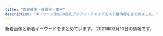 ```yaml
---
title: "西日暮里・日暮里・鶯谷"
description: "キーワード別にの巨乳アジアン・チャイナエステ嬢情報をまとめました。"
---
```


新着画像と新着キーワードをまとめています。
2021年02月10日の情報です。

<DmmAffiliateIns />
<KeywordTable
  shops={
    [
    {
        "img_links": [
            "http://momo.tyo.cm/images/nav_link05.png",
            "http://momo.tyo.cm/images/nav_link01.png",
            "http://momo.tyo.cm/images/tit04.png",
            "http://momo.tyo.cm/photos/sites/53/2020/12/2020120110412383.jpg",
            "http://momo.tyo.cm/images/border01.png",
            "http://momo.tyo.cm/images/bg_pick.png",
            "http://momo.tyo.cm/images/tit_com01.png",
            "http://momo.tyo.cm/images/tit_com03.png",
            "http://momo.tyo.cm/images/tit02.png",
            "http://momo.tyo.cm/photos/sites/53/2020/08/2020083106342164.jpg",
            "http://momo.tyo.cm/images/tit_com05.png",
            "http://momo.tyo.cm/images/tit_link01.png",
            "http://momo.tyo.cm/images/nav_link04.png",
            "http://momo.tyo.cm/images/nav_link03.png",
            "http://momo.tyo.cm/images/tit_com02.png",
            "http://momo.tyo.cm/images/news.png",
            "http://momo.tyo.cm/images/nav_link06.png",
            "http://momo.tyo.cm/photos/sites/53/2020/12/202012011041246.jpg",
            "http://momo.tyo.cm/images/nav_link02.png",
            "http://momo.tyo.cm/images/tit_staff.png",
            "http://momo.tyo.cm/images/tit03.png",
            "http://momo.tyo.cm/images/top_slider02.jpg",
            "http://momo.tyo.cm/photos/sites/53/2020/08/2020083106342133.jpg",
            "http://momo.tyo.cm/images/tit05.png",
            "http://momo.tyo.cm/images/tit01.png",
            "http://momo.tyo.cm/images/pagetop.png",
            "http://momo.tyo.cm/images/tit_com.png",
            "http://momo.tyo.cm/images/tit_com04.png",
            "http://momo.tyo.cm/images/top_slider01.jpg",
            "http://momo.tyo.cm/images/border02.png"
        ],
        "keywords": {
            "85": 5,
            "86": 15,
            "D": 20
        },
        "name": "\u6843",
        "station": "JR\u65e5\u66ae\u91cc\u99c5\u5357\u53e3",
        "url": "http://momo.tyo.cm/"
    },
    {
        "name": "\u30e8\u30f3\u30bc",
        "url": "http://yonze.m-relax.net/",
        "station": "JR\u65e5\u66ae\u91cc\u99c5\u6771\u53e3",
        "img_links": [
            "http://yonze.m-relax.net/images/pic-imihi2.jpg",
            "http://yonze.m-relax.net/images/bar-greeting.png",
            "http://yonze.m-relax.net/pic/pic3.jpg",
            "http://yonze.m-relax.net/images/b-tel3.png",
            "http://yonze.m-relax.net/pic/pic2.jpg",
            "http://yonze.m-relax.net/images/bar-midasi1.png",
            "http://yonze.m-relax.net/images/bar-cam.png",
            "http://yonze.m-relax.net/images/cam.png",
            "http://yonze.m-relax.net/images/bar-photo.png",
            "http://yonze.m-relax.net/images/cam20201201.png",
            "http://yonze.m-relax.net/pic/pic1.jpg"
        ],
        "keywords": {}
    },
    {
        "img_links": [
            "http://www.mac-riraku106.xyz/static/picture/1.jpg",
            "http://www.mac-riraku106.xyz/uploads/190723/10-1.jpg",
            "http://www.mac-riraku106.xyz/uploads/190906/1-1ZZ612503C39.jpg",
            "http://www.mac-riraku106.xyz/uploads/190723/33-1.jpg",
            "http://www.mac-riraku106.xyz/uploads/191128/1-19112Q31009521.jpg",
            "http://www.mac-riraku106.xyz/uploads/191209/1-191209122ZY50.jpg",
            "http://www.mac-riraku106.xyz/uploads/200801/1-200P1110412514.jpg",
            "http://www.mac-riraku106.xyz/uploads/190723/23-1.jpg",
            "http://www.mac-riraku106.xyz/uploads/191008/1-19100Q5451M20.jpg",
            "http://www.mac-riraku106.xyz/static/picture/michi01.png",
            "http://www.mac-riraku106.xyz/uploads/190926/1-1Z926131T2408.jpg",
            "http://www.mac-riraku106.xyz/uploads/190723/34-1.jpg",
            "http://www.mac-riraku106.xyz/uploads/190723/23-2.jpg",
            "http://www.mac-riraku106.xyz/uploads/200317/1-20031G44220J0.jpg",
            "http://www.mac-riraku106.xyz/uploads/190826/1-1ZR614462Qa.jpg",
            "http://www.mac-riraku106.xyz/uploads/200801/1-200P1110631926.jpg",
            "http://www.mac-riraku106.xyz/uploads/191209/1-191209123459153.jpg",
            "http://www.mac-riraku106.xyz/uploads/191106/1-191106092S0357.jpg",
            "http://www.mac-riraku106.xyz/uploads/190926/1-1Z926131R6102.jpg",
            "http://www.mac-riraku106.xyz/uploads/190826/1-1ZR6144611E0.jpg",
            "http://www.mac-riraku106.xyz/uploads/200608/1-20060Q02506204.jpg",
            "http://www.mac-riraku106.xyz/uploads/191219/1-191219124141563.jpg",
            "http://www.mac-riraku106.xyz/uploads/200501/1-200501125159161.jpg",
            "http://www.mac-riraku106.xyz/uploads/191008/1-19100Q5453V63.jpg",
            "http://www.mac-riraku106.xyz/static/picture/2.jpg",
            "http://www.mac-riraku106.xyz/uploads/200501/1-200501125150516.jpg",
            "http://www.mac-riraku106.xyz/static/picture/top-img01.png",
            "http://www.mac-riraku106.xyz/static/picture/michi02.png",
            "http://www.mac-riraku106.xyz/uploads/200317/1-20031G44235R7.jpg",
            "http://www.mac-riraku106.xyz/uploads/190723/25-1.jpg",
            "http://www.mac-riraku106.xyz/uploads/200501/1-200501125251121.jpg",
            "http://www.mac-riraku106.xyz/static/picture/top-img02.png",
            "http://www.mac-riraku106.xyz/uploads/200317/1-20031G4420c38.jpg",
            "http://www.mac-riraku106.xyz/uploads/200501/1-200501145011C2.jpg",
            "http://www.mac-riraku106.xyz/uploads/200310/1-200310130925920.jpg",
            "http://www.mac-riraku106.xyz/uploads/190723/23-3.jpg",
            "http://www.mac-riraku106.xyz/uploads/200310/1-20031013091I08.jpg",
            "http://www.mac-riraku106.xyz/uploads/200501/1-200501145002a7.jpg",
            "http://www.mac-riraku106.xyz/uploads/190723/1-1.jpg",
            "http://www.mac-riraku106.xyz/uploads/190723/1-2.jpg",
            "http://www.mac-riraku106.xyz/uploads/200818/1-200QQ5535E92.jpg",
            "http://www.mac-riraku106.xyz/uploads/191209/1-1912091229204E.jpg",
            "http://www.mac-riraku106.xyz/uploads/200801/1-200P1110A4M2.jpg",
            "http://www.mac-riraku106.xyz/uploads/190723/30-1.jpg",
            "http://www.mac-riraku106.xyz/static/picture/top-img09.png",
            "http://www.mac-riraku106.xyz/uploads/191106/1-191106092T0531.jpg",
            "http://www.mac-riraku106.xyz/uploads/190723/10-2.jpg",
            "http://www.mac-riraku106.xyz/uploads/191219/1-19121912423J29.jpg",
            "http://www.mac-riraku106.xyz/static/picture/call.png",
            "http://www.mac-riraku106.xyz/uploads/191128/1-19112Q3111UF.jpg",
            "http://www.mac-riraku106.xyz/uploads/200325/1-2003251H340B9.jpg",
            "http://www.mac-riraku106.xyz/uploads/190723/21-1.jpg",
            "http://www.mac-riraku106.xyz/uploads/191128/1-19112Q3102OP.jpg",
            "http://www.mac-riraku106.xyz/uploads/191106/1-191106092J62Y.jpg",
            "http://www.mac-riraku106.xyz/static/picture/tel.png",
            "http://www.mac-riraku106.xyz/uploads/190906/1-1ZZ6125225A4.jpg",
            "http://www.mac-riraku106.xyz/uploads/200501/1-200501144951148.jpg",
            "http://www.mac-riraku106.xyz/uploads/200818/1-200QQ55415J4.jpg",
            "http://www.mac-riraku106.xyz/uploads/200310/1-200310130Z0421.jpg",
            "http://www.mac-riraku106.xyz/static/picture/top-img03.png",
            "http://www.mac-riraku106.xyz/uploads/200325/1-2003251H312V4.jpg",
            "http://www.mac-riraku106.xyz/uploads/200608/1-20060Q0251EY.jpg",
            "http://www.mac-riraku106.xyz/uploads/200818/1-200QQ554231G.jpg",
            "http://www.mac-riraku106.xyz/uploads/200501/1-200501125300127.jpg"
        ],
        "station": "JR\u65e5\u66ae\u91cc\u99c5\u5357\u53e3",
        "name": "\u306f\u305f\u3061",
        "url": "http://www.mac-riraku106.xyz/",
        "keywords": {
            "F": 4,
            "C": 19,
            "86": 18,
            "D": 46,
            "85": 15,
            "94": 3,
            "E": 6
        }
    },
    {
        "keywords": {},
        "name": "\u5fc3\u7f8e",
        "img_links": [
            "http://www.ai-lian.work/img/aya1.jpg",
            "http://www.ai-lian.work/images/line.png",
            "http://www.ai-lian.work/images/tel.jpg",
            "http://www.ai-lian.work/img/saya1.jpg",
            "http://www.ai-lian.work/images/int1.jpg",
            "http://www.ai-lian.work/images/2.jpg",
            "http://www.ai-lian.work/images/1.jpg",
            "http://www.ai-lian.work/images/interior_t.jpg",
            "http://www.ai-lian.work/images/sys1.jpg",
            "http://www.ai-lian.work/images/staff_t.jpg",
            "http://www.ai-lian.work/images/int2.jpg",
            "http://www.ai-lian.work/img/yui1.jpg",
            "http://www.ai-lian.work/images/rec1.jpg",
            "http://www.ai-lian.work/images/mobile.jpg",
            "http://www.ai-lian.work/images/news.jpg",
            "http://www.ai-lian.work/images/3.jpg",
            "http://www.ai-lian.work/images/head.jpg",
            "http://www.ai-lian.work/images/ta.jpg"
        ],
        "url": "http://www.ai-lian.work/",
        "station": "JR\u9daf\u8c37\u99c5\u5317\u53e3"
    },
    {
        "img_links": [
            "http://www.en-nippori.net/image/mainparts/images/navi01_07.jpg",
            "http://www.en-nippori.net/image/mainparts/images/navi01_06.jpg",
            "http://www.en-nippori.net/image/mainparts/images/navi01_03.jpg",
            "http://www.en-nippori.net/image/therapist/03.jpg",
            "http://www.en-nippori.net/image/therapist/06.jpg",
            "http://www.en-nippori.net/image/index/top.jpg",
            "http://www.en-nippori.net/image/mainparts/images/navi01_02.jpg",
            "http://www.en-nippori.net/image/therapist/01.jpg",
            "http://www.en-nippori.net/image/therapist/02.jpg",
            "http://www.en-nippori.net/image/mainparts/main.jpg",
            "http://www.en-nippori.net/image/mainparts/images/navi01_04.jpg",
            "http://www.en-nippori.net/image/therapist/04.jpg",
            "http://www.en-nippori.net/image/mainparts/images/navi01_05.jpg"
        ],
        "station": "JR\u65e5\u66ae\u91cc\u99c5\u6771\u53e3",
        "name": "\u7e01",
        "keywords": {
            "C": 6
        },
        "url": "http://www.en-nippori.net/"
    },
    {
        "keywords": {},
        "name": "\u672a\u6765",
        "station": "\u65e5\u66ae\u91cc\u99c5\u6771\u53e3",
        "url": "http://www.relax-mirai.info/",
        "img_links": [
            "http://www.relax-mirai.info/gals/emi1.jpg",
            "http://www.relax-mirai.info/images/info02.jpg",
            "http://www.relax-mirai.info/gals/aki1.jpg",
            "http://www.relax-mirai.info/images/m03.jpg",
            "http://www.relax-mirai.info/gals/kaka1.jpg",
            "http://www.relax-mirai.info/images/momo1.jpg",
            "http://www.relax-mirai.info/images/info01.jpg",
            "http://www.relax-mirai.info/images/qr.jpg",
            "http://www.relax-mirai.info/images/sayuri1.jpg",
            "http://www.relax-mirai.info/i/images/momo1.jpg",
            "http://www.relax-mirai.info/gals/risa1.jpg",
            "http://www.relax-mirai.info/images/m04.jpg",
            "http://www.relax-mirai.info/images/m02.jpg",
            "http://www.relax-mirai.info/images/risa1.jpg",
            "http://www.relax-mirai.info/i/images/sayuri1.jpg",
            "http://www.relax-mirai.info/i/120/sayuri1.jpg"
        ]
    },
    {
        "station": "JR\u897f\u65e5\u66ae\u91cc\u99c5",
        "img_links": [
            "http://www.hohoemi.es-relax.info/images/img02.jpg",
            "http://www.hohoemi.es-relax.info/images/r05.jpg",
            "http://www.hohoemi.es-relax.info/images/img04.jpg",
            "http://www.hohoemi.es-relax.info/images/r01.jpg",
            "http://www.hohoemi.es-relax.info/i/room/r02.jpg",
            "http://www.hohoemi.es-relax.info/images/img03.jpg",
            "http://www.hohoemi.es-relax.info/i/room/r01.jpg",
            "http://www.hohoemi.es-relax.info/gals/mimi1.jpg",
            "http://www.hohoemi.es-relax.info/gals/nana1.jpg",
            "http://www.hohoemi.es-relax.info/gals/karin1.jpg",
            "http://www.hohoemi.es-relax.info/gals/egao1.jpg",
            "http://www.hohoemi.es-relax.info/i/room/r03.jpg",
            "http://www.hohoemi.es-relax.info/images/r04.jpg",
            "http://www.hohoemi.es-relax.info/images/nanami1.jpg",
            "http://www.hohoemi.es-relax.info/gals/nanami1.jpg",
            "http://www.hohoemi.es-relax.info/i/room/r04.jpg",
            "http://www.hohoemi.es-relax.info/images/r02.jpg",
            "http://www.hohoemi.es-relax.info/images/162-1.jpg",
            "http://www.hohoemi.es-relax.info/images/newsbar.jpg",
            "http://www.hohoemi.es-relax.info/gals/yuri1.jpg",
            "http://www.hohoemi.es-relax.info/gals/yuyu1.jpg",
            "http://www.hohoemi.es-relax.info/images/r03.jpg",
            "http://www.hohoemi.es-relax.info/gals/mirai1.jpg",
            "http://www.hohoemi.es-relax.info/gals/rika1.jpg",
            "http://www.hohoemi.es-relax.info/gals/monika1.jpg"
        ],
        "name": "\u307b\u307b\u3048\u307f",
        "keywords": {},
        "url": "http://www.hohoemi.es-relax.info/"
    },
    {
        "station": "\u753a\u5c4b\u99c51\u756a\u51fa\u53e3",
        "url": "https://mominoki.tyo.ac/",
        "name": "\u3082\u307f\u306e\u6728",
        "keywords": {
            "86": 4,
            "85": 12,
            "C": 14,
            "D": 20,
            "\u4e73": 2,
            "E": 4,
            "87": 8
        },
        "img_links": [
            "https://mominoki.tyo.ac/images/themes/pink/line.png",
            "https://mominoki.tyo.ac/photos/sites/41/2020/09/2020092801595154.jpg",
            "https://mominoki.tyo.ac/photos/sites/41/2020/09/2020092804344656.jpg",
            "https://mominoki.tyo.ac/images/themes/pink/s_news.png",
            "https://mominoki.tyo.ac/images/room3.jpg",
            "https://mominoki.tyo.ac/photos/sites/41/2020/09/2020092810535583.jpg",
            "https://mominoki.tyo.ac/images/room1.jpg",
            "https://mominoki.tyo.ac/images/room2.jpg",
            "https://mominoki.tyo.ac/images/themes/pink/s_staff.png",
            "https://mominoki.tyo.ac/images/themes/pink/s_newface.png",
            "https://mominoki.tyo.ac/photos/sites/41/2020/09/2020092804344859.jpg",
            "https://mominoki.tyo.ac/images/themes/pink/no1.png",
            "https://mominoki.tyo.ac/images/room4.jpg",
            "https://mominoki.tyo.ac/photos/sites/41/2020/11/2020111401222038.jpg",
            "https://mominoki.tyo.ac/images/themes/pink/s_ranking.png",
            "https://mominoki.tyo.ac/images/themes/pink/mobile.jpg",
            "https://mominoki.tyo.ac/images/themes/pink/no2.png",
            "https://mominoki.tyo.ac/photos/sites/41/2020/09/2020092804344750.jpg",
            "https://mominoki.tyo.ac/images/themes/pink/s_link.png",
            "https://mominoki.tyo.ac/images/themes/pink/s_pickup.png",
            "https://mominoki.tyo.ac/images/themes/pink/r3.jpg"
        ]
    },
    {
        "img_links": [
            "https://www.sofia-est.com/img/girl/main/s85_1.jpg",
            "https://www.sofia-est.com/img/banner/koko_120x60.png",
            "https://www.sofia-est.com/img/girl/list/s57_list.jpg",
            "https://www.sofia-est.com/img/girl/main/s92_1.jpg",
            "https://www.sofia-est.com/img/material/movie_right_yaji.png",
            "https://www.sofia-est.com/img/material/page5_subt1.png",
            "https://www.sofia-est.com/img/girl/main/s81_1.jpg",
            "https://www.sofia-est.com/img/material/top_pickup.png",
            "https://www.sofia-est.com/img/material/iph.png",
            "https://www.sofia-est.com/img/material/photo5.jpg",
            "https://www.sofia-est.com/img/girl/thumb/s81_3.jpg",
            "https://www.sofia-est.com/img/material/photobig.jpg",
            "https://www.sofia-est.com/img/material/gm1_rollout.png",
            "https://www.sofia-est.com/img/girl/thumb/s85_3.jpg",
            "https://www.sofia-est.com/img/girl/main/s89_1.jpg",
            "https://www.sofia-est.com/img/girl/list/s99_list.jpg",
            "https://www.sofia-est.com/img/girl/main/s57_1.jpg",
            "https://www.sofia-est.com/img/material/course_tanta1.png",
            "https://www.sofia-est.com/img/material/gm5_rollout.png",
            "https://www.sofia-est.com/img/material/gm2_rollout.png",
            "https://www.sofia-est.com/img/material/photo1.jpg",
            "https://www.sofia-est.com/img/material/top_kodawariimg1.jpg",
            "https://www.sofia-est.com/img/material/top_news.png",
            "https://www.sofia-est.com/img/girl/pickup/pickup20191220093702.jpg",
            "https://www.sofia-est.com/img/girl/list/s81_list.jpg",
            "https://www.sofia-est.com/img/material/movie20141210.jpg",
            "https://www.sofia-est.com/img/girl/thumb/s81_4.jpg",
            "https://www.sofia-est.com/img/material/page7_subt1.png",
            "https://www.sofia-est.com/img/material/noimg_thumb.jpg",
            "https://www.sofia-est.com/img/material/noimg_b.jpg",
            "https://www.sofia-est.com/img/material/sd_rt_btn.png",
            "https://www.sofia-est.com/img/material/mobileqr.png",
            "https://www.sofia-est.com/img/material/mob_m4.jpg",
            "https://www.sofia-est.com/img/girl/main/s97_1.jpg",
            "https://www.sofia-est.com/img/material/photo2.jpg",
            "https://www.sofia-est.com/img/girl/thumb/s97_2.jpg",
            "https://www.sofia-est.com/img/girl/thumb/s89_2.jpg",
            "https://www.sofia-est.com/img/material/course_tanta2.png",
            "https://www.sofia-est.com/img/girl/main/s55_1.jpg",
            "https://www.sofia-est.com/img/material/page2_subt1.png",
            "https://www.sofia-est.com/img/girl/thumb/s100_1.jpg",
            "https://www.sofia-est.com/img/material/gm6_rollout.png",
            "https://www.sofia-est.com/img/girl/thumb/s55_1.jpg",
            "https://www.sofia-est.com/img/material/page6_subt3.png",
            "https://www.sofia-est.com/img/material/yakusoku.png",
            "https://www.sofia-est.com/img/material/page5_subt2.png",
            "https://www.sofia-est.com/img/girl/thumb/s81_2.jpg",
            "https://www.sofia-est.com/img/girl/main/s111_1.jpg",
            "https://www.sofia-est.com/img/girl/list/s100_list.jpg",
            "https://www.sofia-est.com/img/material/mob_m2_rev1.jpg",
            "https://www.sofia-est.com/img/girl/thumb/s85_1.jpg",
            "https://www.sofia-est.com/img/material/mob_m5.jpg",
            "https://www.sofia-est.com/img/material/top_about.png",
            "https://www.sofia-est.com/img/material/photo6.jpg",
            "https://www.sofia-est.com/img/material/top_kodawari.png",
            "https://www.sofia-est.com/img/girl/thumb/s84_1.jpg",
            "https://www.sofia-est.com/img/material/page8_subt1.png",
            "https://www.sofia-est.com/img/material/top_twitter.png",
            "https://www.sofia-est.com/img/girl/thumb/s55_2.jpg",
            "https://www.sofia-est.com/img/material/page6_subt1.png",
            "https://www.sofia-est.com/img/girl/thumb/s85_2.jpg",
            "https://www.sofia-est.com/img/material/photo4.jpg",
            "https://www.sofia-est.com/img/girl/thumb/s55_3.jpg",
            "https://www.sofia-est.com/img/girl/list/s55_list.jpg",
            "https://www.sofia-est.com/img/girl/thumb/s81_5.jpg",
            "https://www.sofia-est.com/img/girl/list/s85_list.jpg",
            "https://www.sofia-est.com/img/material/pagetop_rollout.png",
            "https://www.sofia-est.com/img/material/hosi5.png",
            "https://www.sofia-est.com/img/girl/main/s99_1.jpg",
            "https://www.sofia-est.com/img/material/page6_subt2.png",
            "https://www.sofia-est.com/img/top/topslide20141211.jpg",
            "https://www.sofia-est.com/img/material/top_camp.png",
            "https://www.sofia-est.com/img/girl/list/s89_list.jpg",
            "https://www.sofia-est.com/img/material/phototxt.jpg",
            "https://www.sofia-est.com/img/girl/thumb/s92_2.jpg",
            "https://www.sofia-est.com/img/girl/pickup/pickup20190509222453.jpg",
            "https://www.sofia-est.com/img/girl/thumb/s94_1.jpg",
            "https://www.sofia-est.com/img/girl/main/s100_1.jpg",
            "https://www.sofia-est.com/img/material/noimg_m.jpg",
            "https://www.sofia-est.com/img/girl/list/s94_list.jpg",
            "https://www.sofia-est.com/img/material/page3_1_subt2.png",
            "https://www.sofia-est.com/img/girl/thumb/s99_2.jpg",
            "https://www.sofia-est.com/img/girl/thumb/s89_1.jpg",
            "https://www.sofia-est.com/img/material/gm3_rollout.png",
            "https://www.sofia-est.com/img/material/page3_subt1.png",
            "https://www.sofia-est.com/img/top/topslide20150918.jpg",
            "https://www.sofia-est.com/img/what/coupon202009.png",
            "https://www.sofia-est.com/img/material/courseoption_rev1.png",
            "https://www.sofia-est.com/img/material/photo7.jpg",
            "https://www.sofia-est.com/img/girl/list/s97_list.jpg",
            "https://www.sofia-est.com/img/material/page8_subt2.png",
            "https://www.sofia-est.com/img/girl/pickup/pickup20191220093623.jpg",
            "https://www.sofia-est.com/img/top/topslide20141210.jpg",
            "https://www.sofia-est.com/img/girl/thumb/s57_1.jpg",
            "https://www.sofia-est.com/img/material/coursepoint_rev2.png",
            "https://www.sofia-est.com/img/material/movieicon.png",
            "https://www.sofia-est.com/img/girl/list/s111_list.jpg",
            "https://www.sofia-est.com/img/material/photo3.jpg",
            "https://www.sofia-est.com/img/girl/thumb/s111_1.jpg",
            "https://www.sofia-est.com/img/material/gm4_rollout.png",
            "https://www.sofia-est.com/img/girl/list/s56_list.jpg",
            "https://www.sofia-est.com/img/girl/pickup/pickup20200111122329.jpg",
            "https://www.sofia-est.com/img/material/top_infomation.png",
            "https://www.sofia-est.com/img/girl/mobilepickup/mobilepickup20200302124127.jpg",
            "https://www.sofia-est.com/img/material/top_movie.png",
            "https://www.sofia-est.com/img/material/top_newface.png",
            "https://www.sofia-est.com/img/material/page3_1_subt1.png",
            "https://www.sofia-est.com/img/girl/thumb/s97_1.jpg",
            "https://www.sofia-est.com/img/material/page4_subt1.png",
            "https://www.sofia-est.com/img/girl/list/s92_list.jpg",
            "https://www.sofia-est.com/img/material/doublecourse_rev1.png",
            "https://www.sofia-est.com/img/girl/thumb/s92_1.jpg",
            "https://www.sofia-est.com/img/girl/thumb/s56_1.jpg",
            "https://www.sofia-est.com/img/material/mob_m1_rev1.jpg",
            "https://www.sofia-est.com/img/girl/list/s84_list.jpg",
            "https://www.sofia-est.com/img/material/movie_left_yaji.png",
            "https://www.sofia-est.com/img/girl/thumb/s100_2.jpg",
            "https://www.sofia-est.com/img/girl/thumb/s81_1.jpg",
            "https://www.sofia-est.com/img/girl/thumb/s99_1.jpg",
            "https://www.sofia-est.com/img/material/mob_youtube.png",
            "https://www.sofia-est.com/img/material/page4_subt2.png",
            "https://www.sofia-est.com/img/material/mob_m3_rev1.jpg",
            "https://www.sofia-est.com/img/material/photo8.jpg"
        ],
        "station": "JR\u65e5\u66ae\u91cc\u99c5\u5357\u53e3",
        "url": "https://www.sofia-est.com/",
        "name": "\u30bd\u30d5\u30a3\u30a2",
        "keywords": {
            "\u30c0\u30a4\u30ca\u30de\u30a4\u30c8": 1,
            "G": 2,
            "\u30bb\u30af\u30b7\u30fc": 23,
            "E": 1
        }
    },
    {
        "keywords": {
            "C": 36,
            "87": 12,
            "86": 12,
            "83": 36,
            "E": 12,
            "D": 12
        },
        "name": "\u3075\u308f\u3075\u308f",
        "url": "http://flowerscent.este.work/",
        "img_links": [
            "http://flowerscent.este.work/head_1_4691_1553674270167089.png",
            "http://flowerscent.este.work/head_2_4691_1553674270815382.png",
            "http://flowerscent.este.work/2/uploadimg/1599833697.jpg",
            "http://flowerscent.este.work/head_3_4691_1556258938113847.png",
            "http://flowerscent.este.work/2/uploadimg/1600260826.jpg"
        ],
        "station": "JR\u897f\u65e5\u66ae\u91cc\u99c5"
    },
    {
        "url": "http://chou.ies.bz/",
        "name": "\u706f\u308a\u5c4b",
        "keywords": {
            "E": 1,
            "D": 9,
            "87": 1,
            "84": 2,
            "85": 1,
            "C": 1,
            "86": 7
        },
        "img_links": [
            "http://chou.ies.bz/photos/sites/85/2020/10/2020100610383828.jpg",
            "http://chou.ies.bz/images/mobile.png",
            "http://chou.ies.bz/images/s_staff.jpg",
            "http://chou.ies.bz/images/s_pick.png",
            "http://chou.ies.bz/photos/sites/85/2019/07/2019070106340260.jpg",
            "http://chou.ies.bz/photos/sites/85/2019/06/2019062803491517.jpg",
            "http://chou.ies.bz/photos/sites/85/2019/07/2019070106330942.jpg",
            "http://chou.ies.bz/photos/sites/85/2019/12/2019120602315853.jpg",
            "http://chou.ies.bz/images/s1.png",
            "http://chou.ies.bz/photos/sites/85/2020/12/2020121802483415.jpg",
            "http://chou.ies.bz/images/s3.png",
            "http://chou.ies.bz/images/n3.png",
            "http://chou.ies.bz/images/n1.jpg",
            "http://chou.ies.bz/photos/sites/85/2019/07/2019070106333414.jpg",
            "http://chou.ies.bz/photos/sites/85/2020/12/2020120204265615.jpg",
            "http://chou.ies.bz/images/s_news.png",
            "http://chou.ies.bz/photos/sites/85/2019/07/2019070509385227.jpg",
            "http://chou.ies.bz/images/s_link.png",
            "http://chou.ies.bz/images/top.png",
            "http://chou.ies.bz/photos/sites/85/2019/07/2019070106320474.jpg",
            "http://chou.ies.bz/photos/sites/85/2020/12/2020120204150858.jpg",
            "http://chou.ies.bz/photos/sites/85/2020/10/2020100610370157.jpg"
        ],
        "station": "JR\u897f\u65e5\u66ae\u91cc\u99c5"
    },
    {
        "station": "JR\u65e5\u66ae\u91cc\u99c5\u6771\u53e3",
        "keywords": {
            "C": 10,
            "D": 2,
            "88": 1,
            "86": 1
        },
        "name": "\u9e97\u4eba",
        "img_links": [
            "http://reijin.xyz.mn/images/room-0.jpg",
            "http://reijin.xyz.mn/images/room-1.jpg",
            "http://reijin.xyz.mn/images/zi_staff.jpg",
            "http://reijin.xyz.mn/photos/sites/52/2019/06/2019062409344238.jpg",
            "http://reijin.xyz.mn/images/room-4.jpg",
            "http://reijin.xyz.mn/photos/sites/52/2021/02/2021020607523587.jpg",
            "http://reijin.xyz.mn/images/zi_link.jpg",
            "http://reijin.xyz.mn/images/top.jpg",
            "http://reijin.xyz.mn/images/mobile.jpg",
            "http://reijin.xyz.mn/images/room-3.jpg"
        ],
        "url": "http://reijin.xyz.mn/"
    },
    {
        "keywords": {},
        "station": "JR\u9daf\u8c37\u99c5\u5317\u53e3",
        "img_links": [
            "http://www.es-ms.work/images/3.jpg",
            "http://www.es-ms.work/images/rec1.jpg",
            "http://www.es-ms.work/img/kaya1.jpg",
            "http://www.es-ms.work/images/int2.jpg",
            "http://www.es-ms.work/images/s1.png",
            "http://www.es-ms.work/images/sys.jpg",
            "http://www.es-ms.work/images/tg.jpg",
            "http://www.es-ms.work/images/1.jpg",
            "http://www.es-ms.work/images/rec2.jpg",
            "http://www.es-ms.work/staff/rina.jpg",
            "http://www.es-ms.work/img/sayuri1.jpg",
            "http://www.es-ms.work/images/ac1.jpg",
            "http://www.es-ms.work/images/int1.jpg",
            "http://www.es-ms.work/images/news.jpg",
            "http://www.es-ms.work/staff/kaya.jpg",
            "http://www.es-ms.work/images/2.jpg",
            "http://www.es-ms.work/img/rina1.jpg",
            "http://www.es-ms.work/staff/sayuri.jpg",
            "http://www.es-ms.work/images/interior_t.jpg",
            "http://www.es-ms.work/images/staff_t.jpg",
            "http://www.es-ms.work/images/head.jpg"
        ],
        "url": "http://www.es-ms.work/",
        "name": "\u685c\u306e\u5bb6"
    },
    {
        "img_links": [
            "http://www.es-minami.com/gals/sakura1.jpg",
            "http://www.es-minami.com/gals/mika2.jpg",
            "http://es-minami.com/img/sayuri2.jpg",
            "http://es-minami.com/images/news.png",
            "http://es-minami.com/gals/riri1.jpg",
            "http://www.es-minami.com/images/sayuri1.jpg",
            "http://es-minami.com/gals/sakura1.jpg",
            "http://www.es-minami.com/images/yuki1.jpg",
            "http://www.es-minami.com/images/staff-bar.png",
            "http://es-minami.com/gals/sayuri1.jpg",
            "http://es-minami.com/gals/mika1.jpg",
            "http://es-minami.com/gals/sayuri2.jpg",
            "http://www.es-minami.com/gals/yuki1.jpg",
            "http://es-minami.com/gals/mika2.jpg",
            "http://es-minami.com/img/riri1.jpg",
            "http://www.es-minami.com/gals/sayuri2.jpg",
            "http://www.es-minami.com/images/nana1.jpg",
            "http://es-minami.com/images/pick_staff6.jpg",
            "http://es-minami.com/images/riri1.jpg",
            "http://es-minami.com/img/mika2.jpg",
            "http://www.es-minami.com/img/sayuri1.jpg",
            "http://es-minami.com/img/mika1.jpg",
            "http://es-minami.com/images/rika1.jpg",
            "http://www.es-minami.com/images/rika1.jpg",
            "http://es-minami.com/images/staff-bar.png",
            "http://es-minami.com/images/yuki1.jpg",
            "http://www.es-minami.com/images/pick_staff6.jpg",
            "http://es-minami.com/gals/yuki1.jpg",
            "http://es-minami.com/img/yuki1.jpg",
            "http://es-minami.com/gals/rika1.jpg",
            "http://www.es-minami.com/img/yuki1.jpg",
            "http://www.es-minami.com/images/sayuri2.jpg",
            "http://www.es-minami.com/images/mika2.jpg",
            "http://www.es-minami.com/img/mika2.jpg",
            "http://www.es-minami.com/img/riri1.jpg",
            "http://www.es-minami.com/images/mika1.jpg",
            "http://es-minami.com/img/sayuri1.jpg",
            "http://www.es-minami.com/gals/nana1.jpg",
            "http://www.es-minami.com/images/news.png",
            "http://es-minami.com/images/mika1.jpg",
            "http://es-minami.com/images/mika2.jpg",
            "http://es-minami.com/images/mobole.png",
            "http://es-minami.com/images/sayuri2.jpg",
            "http://www.es-minami.com/img/mika1.jpg",
            "http://www.es-minami.com/gals/sayuri1.jpg",
            "http://www.es-minami.com/images/mobole.png",
            "http://www.es-minami.com/gals/mika1.jpg",
            "http://www.es-minami.com/img/nana1.jpg",
            "http://es-minami.com/images/nana1.jpg",
            "http://www.es-minami.com/gals/rika1.jpg",
            "http://es-minami.com/images/sayuri1.jpg",
            "http://www.es-minami.com/gals/riri1.jpg",
            "http://www.es-minami.com/img/sayuri2.jpg",
            "http://es-minami.com/img/nana1.jpg",
            "http://www.es-minami.com/images/riri1.jpg",
            "http://es-minami.com/gals/nana1.jpg"
        ],
        "keywords": {},
        "url": "http://es-minami.com/",
        "name": "\u307f\u306a\u307f",
        "station": "JR\u65e5\u66ae\u91cc\u99c5\u6771\u53e3"
    },
    {
        "station": "JR\u9daf\u8c37\u99c5\u5317\u53e3",
        "url": "http://lapis.tyo.cm/",
        "img_links": [
            "http://lapis.tyo.cm/photos/sites/75/2021/01/2021010407562697.jpg",
            "http://lapis.tyo.cm/images/s_staff.jpg",
            "http://lapis.tyo.cm/photos/sites/75/2021/01/2021010407562482.jpg",
            "http://lapis.tyo.cm/photos/sites/75/2021/01/2021010407562290.jpg",
            "http://lapis.tyo.cm/photos/sites/75/2021/01/2021010407562324.jpg",
            "http://lapis.tyo.cm/images/s_pick.jpg",
            "http://lapis.tyo.cm/images/nbj1.jpg",
            "http://lapis.tyo.cm/images/new.jpg",
            "http://lapis.tyo.cm/images/s_link.jpg",
            "http://lapis.tyo.cm/images/mobile.jpg",
            "http://lapis.tyo.cm/images/top.png",
            "http://lapis.tyo.cm/images/nbj3.jpg",
            "http://lapis.tyo.cm/images/pick_bj1.jpg",
            "http://lapis.tyo.cm/images/s_blog.jpg",
            "http://lapis.tyo.cm/images/pick_bj3.jpg",
            "http://lapis.tyo.cm/images/s_face.jpg"
        ],
        "name": "\u30e9\u30d4\u30b9",
        "keywords": {
            "87": 4,
            "83": 4,
            "86": 8,
            "D": 16
        }
    },
    {
        "keywords": {
            "C": 21
        },
        "name": "\u5065\u7f8e\u5802",
        "img_links": [
            "http://es-rlx.com/img/access/road01.jpg",
            "http://es-rlx.com/staff/minami/01mb.jpg",
            "http://es-rlx.com/pic/top1.jpg",
            "http://es-rlx.com/img/access/road02.jpg",
            "http://es-rlx.com/img/access/roaddm.png",
            "http://es-rlx.com/staff/anna/01.jpg",
            "http://es-rlx.com/pic/top2.jpg",
            "http://es-rlx.com/img/access/road04.jpg",
            "http://es-rlx.com/img/ttl_staff.png",
            "http://es-rlx.com/staff/yuki/01mb.jpg",
            "http://es-rlx.com/staff/rumi/01mb.jpg",
            "http://es-rlx.com/img/ttl_tnew.png",
            "http://es-rlx.com/img/ttl_rec.png",
            "http://es-rlx.com/staff/mai/01mb.jpg",
            "http://es-rlx.com/staff/sakura/01mb.jpg",
            "http://es-rlx.com/staff/rumi/01.jpg",
            "http://es-rlx.com/staff/anna/01mb.jpg",
            "http://es-rlx.com/staff/yuki/01.jpg",
            "http://es-rlx.com/img/ttl_mobile.png",
            "http://es-rlx.com/img/access/road03.jpg",
            "http://es-rlx.com/pic/top3.jpg",
            "http://es-rlx.com/img/youtube.jpg",
            "http://es-rlx.com/staff/sakura/01.jpg",
            "http://es-rlx.com/pic/head.png",
            "http://es-rlx.com/i/files/homeimg.jpg",
            "http://es-rlx.com/staff/minami/01.jpg",
            "http://es-rlx.com/img/ft_tel.png",
            "http://es-rlx.com/staff/mai/01.jpg",
            "http://es-rlx.com/img/access/kanban.png"
        ],
        "url": "http://es-rlx.com/",
        "station": "JR\u9daf\u8c37\u99c5\u5317\u53e3"
    },
    {
        "img_links": [
            "http://onkyoukou.tyo.cm/images/s_face.jpg",
            "http://onkyoukou.tyo.cm/images/s_news.jpg",
            "http://onkyoukou.tyo.cm/images/acc3.jpg",
            "http://onkyoukou.tyo.cm/images/s_staff1.jpg",
            "http://onkyoukou.tyo.cm/images/face_bj.jpg",
            "http://onkyoukou.tyo.cm/images/nbj3.jpg",
            "http://onkyoukou.tyo.cm/images/mobile.jpg",
            "http://onkyoukou.tyo.cm/images/line.jpg",
            "http://onkyoukou.tyo.cm/images/acc1.jpg",
            "http://onkyoukou.tyo.cm/images/s_pick.jpg",
            "http://onkyoukou.tyo.cm/images/top.png",
            "http://onkyoukou.tyo.cm/images/s_staff.jpg",
            "http://onkyoukou.tyo.cm/images/acc2.jpg",
            "http://onkyoukou.tyo.cm/images/face_bj3.jpg",
            "http://onkyoukou.tyo.cm/images/s_link.jpg",
            "http://onkyoukou.tyo.cm/photos/sites/88/2017/03/staff4.jpg",
            "http://onkyoukou.tyo.cm/photos/sites/88/2017/03/staff2.jpg",
            "http://onkyoukou.tyo.cm/images/s_mobile.jpg",
            "http://onkyoukou.tyo.cm/images/n3.jpg",
            "http://onkyoukou.tyo.cm/images/nbj1.jpg",
            "http://onkyoukou.tyo.cm/photos/sites/88/2017/03/staff1.jpg",
            "http://onkyoukou.tyo.cm/images/n1.jpg",
            "http://onkyoukou.tyo.cm/photos/sites/88/2020/03/2020030111163079.jpg"
        ],
        "station": "JR\u897f\u65e5\u66ae\u91cc\u99c5",
        "url": "http://onkyoukou.tyo.cm/",
        "keywords": {
            "87": 3,
            "86": 3,
            "C": 13,
            "88": 6
        },
        "name": "\u6e29\u99a8\u6e2f-\u304a\u3093\u304d\u3087\u3046\u3053\u3046-"
    }
]
}
/>
<DmmAffiliateScript />
